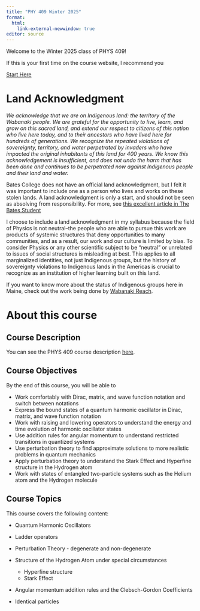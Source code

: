 ```yaml
---
title: "PHY 409 Winter 2025"
format: 
  html:
    link-external-newwindow: true
editor: source
---
```




Welcome to the Winter 2025 class of PHYS 409!

If this is your first time on the course website, I recommend you

<a target="_blank" class="btn-garnet" href=starthere.qmd>Start Here</a>


# Land Acknowledgment

*We acknowledge that we are on Indigenous land: the territory of the Wabanaki people. We are grateful for the opportunity to live, learn, and grow on this sacred land, and extend our respect to citizens of this nation who live here today, and to their ancestors who have lived here for hundreds of generations. We recognize the repeated violations of sovereignty, territory, and water perpetrated by invaders who have impacted the original inhabitants of this land for 400 years. We know this acknowledgement is insufficient, and does not undo the harm that has been done and continues to be perpetrated now against Indigenous people and their land and water.*

Bates College does not have an official land acknowledgment, but I felt it was important to include one as a person who lives and works on these stolen lands. A land acknowledgment is only a start, and should not be seen as absolving from responsibility. For more, see [this excellent article in The Bates Student](https://thebatesstudent.com/18429/news/does-bates-deserve-a-land-acknowledgement/)

I choose to include a land acknowledgment in my syllabus because the field of Physics is not neutral--the people who are able to pursue this work are products of systemic structures that deny opportunities to many communities, and as a result, our work and our culture is limited by bias. To consider Physics or any other scientific subject to be "neutral" or unrelated to issues of social structures is misleading at best. This applies to all marginalized identities, not just Indigenous groups, but the history of sovereignty violations to Indigenous lands in the Americas is crucial to recognize as an institution of higher learning built on this land.

If you want to know more about the status of Indigenous groups here in Maine, check out the work being done by [Wabanaki Reach](https://www.wabanakireach.org/).

# About this course

## Course Description

You can see the PHYS 409 course description [here](https://phys409.github.io/).

## Course Objectives

By the end of this course, you will be able to

-   Work comfortably with Dirac, matrix, and wave function notation and switch between notations
-   Express the bound states of a quantum harmonic oscillator in Dirac, matrix, and wave function notation
-   Work with raising and lowering operators to understand the energy and time evolution of harmonic oscillator states
-   Use addition rules for angular momentum to understand restricted transitions in quantized systems
-   Use perturbation theory to find approximate solutions to more realistic problems in quantum mechanics
-   Apply perturbation theory to understand the Stark Effect and Hyperfine structure in the Hydrogen atom
-   Work with states of entangled two-particle systems such as the Helium atom and the Hydrogen molecule


## Course Topics

This course covers the following content:

-   Quantum Harmonic Oscillators
-   Ladder operators
-   Perturbation Theory - degenerate and non-degenerate
-   Structure of the Hydrogen Atom under special circumstances
  
    -   Hyperfine structure
    -   Stark Effect

-   Angular momentum addition rules and the Clebsch-Gordon Coefficients
-   Identical particles

